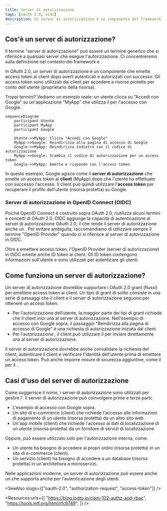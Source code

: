 ```yaml
---
title: Server di autorizzazione
tags: [oauth 2.0, oidc]
description: Un server di autorizzazione è un componente del framework OAuth 2.0 che emette access token ai client dopo un'autenticazione e autorizzazione riuscite. È anche il OpenID Provider (OP) in OpenID Connect (OIDC) che emette ID token ai client.
---
```


## Cos'è un server di autorizzazione?

Il termine "server di autorizzazione" può essere un termine generico che si riferisce a qualsiasi server che esegue l'autorizzazione. Ci concentreremo sulla definizione nel contesto dei framework <Ref slug="oauth-2.0" /> e <Ref slug="openid-connect" />.

In OAuth 2.0, un server di autorizzazione è un componente che emette <Ref slug="access-token">access token</Ref> ai <Ref slug="client">client</Ref> dopo averli autenticati e autorizzati con successo. Gli access token sono utilizzati dai client per accedere a risorse protette per conto dell'utente (proprietario della risorsa).

Troppi termini? Vediamo un esempio reale: un utente clicca su "Accedi con Google" su un'applicazione "MyApp" che utilizza il <Ref slug="authorization-code-flow" /> per l'accesso con Google.

```mermaid
sequenceDiagram
    participant Utente
    participant MyApp
    participant Google

    Utente->>MyApp: Clicca "Accedi con Google"
    MyApp->>Google: Reindirizza alla pagina di accesso di Google
    Google->>MyApp: Reindirizza indietro con il codice di autorizzazione
    MyApp->>Google: Scambia il codice di autorizzazione per un access token
    Google->>MyApp: Emette e risponde con l'access token
```

In questo esempio, Google agisce come il **server di autorizzazione** che emette un access token al **client** (MyApp) dopo che l'utente ha effettuato con successo l'accesso. Il client può quindi utilizzare l'**access token** per recuperare il profilo dell'utente (risorsa protetta) su Google.

### Server di autorizzazione in OpenID Connect (OIDC)

Poiché OpenID Connect è costruito sopra OAuth 2.0, riutilizza alcuni termini e concetti di OAuth 2.0. OIDC aggiunge la capacità di autenticazione al server di autorizzazione OAuth 2.0, il che rende il server di autorizzazione anche un <Ref slug="openid-connect" headingId="openid-provider-op" />. Per evitare ambiguità, raccomandiamo di utilizzare sempre il termine "OpenID Provider" quando ci si riferisce al server di autorizzazione in OIDC.

Oltre a emettere access token, l'OpenID Provider (server di autorizzazione) in OIDC emette anche <Ref slug="id-token">ID token</Ref> ai client. Gli ID token contengono informazioni sull'utente e sono utilizzati per autenticare gli utenti.

## Come funziona un server di autorizzazione?

Un server di autorizzazione dovrebbe supportare i <Ref slug="oauth-2.0-grant">OAuth 2.0 grant (flussi)</Ref> per emettere access token ai client. Un tipo di grant di solito consiste in una serie di passaggi che il client e il server di autorizzazione seguono per ottenere un access token.

- Per l'autorizzazione dell'utente, la maggior parte dei tipi di grant richiede che il client inizi una <Ref slug="authorization-request" /> al server di autorizzazione. Nell'esempio di accesso con Google sopra, il passaggio "Reindirizza alla pagina di accesso di Google" è una richiesta di autorizzazione iniziata dal client.
- Per l'autorizzazione <Ref slug="machine-to-machine" />, il client può utilizzare il <Ref slug="client-credentials-flow" /> per inviare direttamente una <Ref slug="token-request" /> al server di autorizzazione.

Il server di autorizzazione dovrebbe anche convalidare la richiesta del client, autenticare il client e verificare l'identità dell'utente prima di emettere un access token. Può anche imporre misure di sicurezza aggiuntive, come il <Ref slug="pkce" /> per il <Ref slug="authorization-code-flow" />.

## Casi d'uso del server di autorizzazione

Come suggerisce il nome, i server di autorizzazione sono utilizzati per gestire l'<Ref slug="authorization" />. Il server di autorizzazione può coinvolgere prime e terze parti:

- L'esempio di accesso con Google sopra.
- Un sito di e-commerce (client) che richiede l'accesso alle informazioni di pagamento di un utente (risorsa protetta) da un altro sito web.
- Un'app mobile (client) che richiede l'accesso ai dati di localizzazione di un utente (risorsa protetta) da un fornitore di servizi di localizzazione.

Oppure, può essere utilizzato solo per l'autorizzazione interna, come:

- Un utente ha bisogno di accedere ai propri ordini (risorsa protetta) in un sito di e-commerce (client).
- Un servizio (client) ha bisogno di accedere a un database (risorsa protetta) in un'architettura a microservizi.

Nelle applicazioni moderne, un server di autorizzazione può essere anche un <Ref slug="identity-provider" /> che supporta anche <Ref slug="openid-connect" /> per l'autenticazione degli utenti.

<SeeAlso slugs={["oauth-2.0", "authorization-request", "access-token"]} />
 
<Resources
  urls={[
    "https://blog.logto.io/ciam-102-authz-and-rbac",
    "https://tools.ietf.org/html/rfc6749",
  ]}
/>